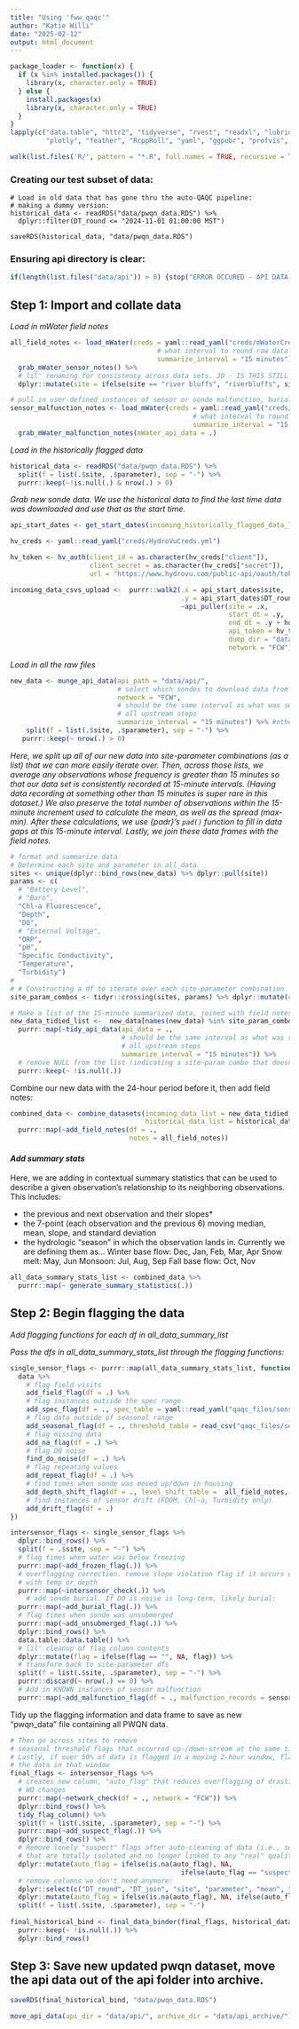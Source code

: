 ```yaml
---
title: "Using 'fww_qaqc'"
author: "Katie Willi"
date: "2025-02-12"
output: html_document
---
```


```r
package_loader <- function(x) {
  if (x %in% installed.packages()) {
    library(x, character.only = TRUE)
  } else {
    install.packages(x)
    library(x, character.only = TRUE)
  }
}
lapply(c("data.table", "httr2", "tidyverse", "rvest", "readxl", "lubridate", "zoo", "padr", "stats",
         "plotly", "feather", "RcppRoll", "yaml", "ggpubr", "profvis", "janitor"), package_loader)

walk(list.files('R/', pattern = "*.R", full.names = TRUE, recursive = TRUE), source)
```

### Creating our test subset of data:

```eval
# Load in old data that has gone thru the auto-QAQC pipeline:
# making a dummy version:
historical_data <- readRDS("data/pwqn_data.RDS") %>%
  dplyr::filter(DT_round <= "2024-11-01 01:00:00 MST") 

saveRDS(historical_data, "data/pwqn_data.RDS")
```

### Ensuring api directory is clear:

```r
if(length(list.files("data/api")) > 0) {stop("ERROR OCCURED - API DATA IN API FOLDER")}
```


##  Step 1: Import and collate data 

*Load in mWater field notes*

```r
all_field_notes <- load_mWater(creds = yaml::read_yaml("creds/mWaterCreds.yml"), 
                                     # what interval to round raw data to:
                                     summarize_interval = "15 minutes") %>%
  grab_mWater_sensor_notes() %>%
  # lil' renaming for consistency across data sets. JD - IS THIS STILL REQUIRED?
  dplyr::mutate(site = ifelse(site == "river bluffs", "riverbluffs", site))

# pull in user-defined instances of sensor or sonde malfunction, burial, drift, etc.
sensor_malfunction_notes <- load_mWater(creds = yaml::read_yaml("creds/mWaterCreds.yml"), 
                                              # what interval to round raw data to:
                                              summarize_interval = "15 minutes") %>%
  grab_mWater_malfunction_notes(mWater_api_data = .) 
```

*Load in the historically flagged data*

```r
historical_data <- readRDS("data/pwqn_data.RDS") %>%
  split(f = list(.$site, .$parameter), sep = "-") %>%
  purrr::keep(~!is.null(.) & nrow(.) > 0)
```

*Grab new sonde data. We use the historical data to find the last time data was downloaded and use that as the start time.*

```r
api_start_dates <- get_start_dates(incoming_historically_flagged_data_list = historical_data)

hv_creds <- yaml::read_yaml("creds/HydroVuCreds.yml")

hv_token <- hv_auth(client_id = as.character(hv_creds["client"]),
                    client_secret = as.character(hv_creds["secret"]),
                    url = "https://www.hydrovu.com/public-api/oauth/token")

incoming_data_csvs_upload <-  purrr::walk2(.x = api_start_dates$site,
                                           .y = api_start_dates$DT_round,
                                           ~api_puller(site = .x, 
                                                       start_dt = .y, 
                                                       end_dt = .y + hours(3), # CHANGE TO Sys.time()
                                                       api_token = hv_token,
                                                       dump_dir = "data/api/",
                                                       network = "FCW"))
```

*Load in all the raw files*

```r
new_data <- munge_api_data(api_path = "data/api/",
                           # select which sondes to download data from
                           network = "FCW",
                           # should be the same interval as what was selected for
                           # all upstream steps
                           summarize_interval = "15 minutes") %>% #other example: "1 hour"
    split(f = list(.$site, .$parameter), sep = "-") %>%
   purrr::keep(~ nrow(.) > 0)
```

*Here, we split up all of our new data into site-parameter combinations (as a list) that we can more easily iterate over. Then, across those lists, we average any observations whose frequency is greater than 15 minutes so that our data set is consistently recorded at 15-minute intervals. (Having data recording at something other than 15 minutes is super rare in  this dataset.) We also preserve the total number of observations within the 15-minute increment used to calculate the mean, as well as the spread (max-min). After these calculations, we use {padr}'s `pad()` function to fill in data gaps at this 15-minute interval. Lastly, we join these data frames with the field notes.*

```r
# format and summarize data
# Determine each site and parameter in all_data 
sites <- unique(dplyr::bind_rows(new_data) %>% dplyr::pull(site))
params <- c(
  # "Battery Level",
  # "Baro",
  "Chl-a Fluorescence",
  "Depth",
  "DO",
  # "External Voltage",
  "ORP",
  "pH",
  "Specific Conductivity",
  "Temperature",
  "Turbidity")
# 
# # Constructing a df to iterate over each site-parameter combination
site_param_combos <- tidyr::crossing(sites, params) %>% dplyr::mutate(combo = paste0(sites, "-", params)) %>% dplyr::pull(combo) 

# Make a list of the 15-minute summarized data, joined with field notes
new_data_tidied_list <-  new_data[names(new_data) %in% site_param_combos] %>%
  purrr::map(~tidy_api_data(api_data = .,
                            # should be the same interval as what was selected for
                            # all upstream steps
                            summarize_interval = "15 minutes")) %>% 
  # remove NULL from the list (indicating a site-param combo that doesn't actually exist)
  purrr::keep(~ !is.null(.))
```

Combine our new data with the 24-hour period before it, then add field notes:

```r
combined_data <- combine_datasets(incoming_data_list = new_data_tidied_list,
                                  historical_data_list = historical_data) %>%
  purrr::map(~add_field_notes(df = ., 
                              notes = all_field_notes)) 
```

#### *Add summary stats*

Here, we are adding in contextual summary statistics that can be used to describe a given
observation's relationship to its neighboring observations. This includes:

-   the previous and next observation and their slopes*
-   the 7-point (each observation and the previous 6) moving median, mean, slope, and
standard deviation
-   the hydrologic "season" in which the observation lands in. Currently we are defining them as...
Winter base flow: Dec, Jan, Feb, Mar, Apr 
Snow melt: May, Jun 
Monsoon: Jul, Aug, Sep 
Fall base flow: Oct, Nov

```r
all_data_summary_stats_list <- combined_data %>%
  purrr::map(~ generate_summary_statistics(.)) 
```

## Step 2: Begin flagging the data 

*Add flagging functions for each df in all_data_summary_list*

*Pass the dfs in all_data_summary_stats_list through the flagging functions:*

```r
single_sensor_flags <- purrr::map(all_data_summary_stats_list, function(data) {
  data %>%
    # flag field visits
    add_field_flag(df = .) %>%
    # flag instances outside the spec range
    add_spec_flag(df = ., spec_table = yaml::read_yaml("qaqc_files/sensor_spec_thresholds.yml")) %>%
    # flag data outside of seasonal range
    add_seasonal_flag(df = ., threshold_table = read_csv("qaqc_files/seasonal_thresholds.csv")) %>%
    # flag missing data
    add_na_flag(df = .) %>%
    # flag DO noise 
    find_do_noise(df = .) %>%
    # flag repeating values
    add_repeat_flag(df = .) %>%
    # find times when sonde was moved up/down in housing
    add_depth_shift_flag(df = ., level_shift_table =  all_field_notes, post2024 = TRUE) %>%
    # find instances of sensor drift (FDOM, Chl-a, Turbidity only)
    add_drift_flag(df = .) 
})

intersensor_flags <- single_sensor_flags %>%
  dplyr::bind_rows() %>%
  split(f = .$site, sep = "-") %>%
  # flag times when water was below freezing
  purrr::map(~add_frozen_flag(.)) %>%
  # overflagging correction. remove slope violation flag if it occurs concurrently
  # with temp or depth
  purrr::map(~intersensor_check(.)) %>%
    # add sonde burial. If DO is noise is long-term, likely burial:
  purrr::map(~add_burial_flag(.)) %>%
  # flag times when sonde was unsubmerged
  purrr::map(~add_unsubmerged_flag(.)) %>%
  dplyr::bind_rows() %>%
  data.table::data.table() %>%
  # lil' cleanup of flag column contents
  dplyr::mutate(flag = ifelse(flag == "", NA, flag)) %>%
  # transform back to site-parameter dfs
  split(f = list(.$site, .$parameter), sep = "-") %>%
  purrr::discard(~ nrow(.) == 0) %>%
  # Add in KNOWN instances of sensor malfunction
  purrr::map(~add_malfunction_flag(df = ., malfunction_records = sensor_malfunction_notes))
```

Tidy up the flagging information and data frame to save as new "pwqn_data" file containing all PWQN data.

```r
# Then go across sites to remove
# seasonal threshold flags that occurred up-/down-stream at the same time
# Lastly, if over 50% of data is flagged in a moving 2-hour window, flag ALL 
# the data in that window
final_flags <- intersensor_flags %>%
  # creates new column, "auto_flag" that reduces overflagging of drastic system-wide
  # WQ changes
  purrr::map(~network_check(df = ., network = "FCW")) %>%
  dplyr::bind_rows() %>%
  tidy_flag_column() %>%
  split(f = list(.$site, .$parameter), sep = "-") %>%
  purrr::map(~add_suspect_flag(.)) %>%
  dplyr::bind_rows() %>%
  # Remove lonely "suspect" flags after auto-cleaning of data (i.e., suspect observations
  # that are totally isolated and no longer linked to any "real" quality flag)
  dplyr::mutate(auto_flag = ifelse(is.na(auto_flag), NA,
                                           ifelse(auto_flag == "suspect data" & is.na(lag(auto_flag, 1)) & is.na(lead(auto_flag, 1)), NA, auto_flag))) %>%
  # remove columns we don't need anymore:
  dplyr::select(c("DT_round", "DT_join", "site", "parameter", "mean", "units", "n_obs", "spread", "auto_flag", "mal_flag", "sonde_moved", "historical")) %>%
  dplyr::mutate(auto_flag = ifelse(is.na(auto_flag), NA, ifelse(auto_flag == "", NA, auto_flag))) %>%
  split(f = list(.$site, .$parameter), sep = "-") 
   
final_historical_bind <- final_data_binder(final_flags, historical_data) %>%
  purrr::keep(~ !is.null(.)) %>%
  dplyr::bind_rows() 
```

## Step 3: Save new updated pwqn dataset, move the api data out of the api folder into archive.

```r
saveRDS(final_historical_bind, "data/pwqn_data.RDS")

move_api_data(api_dir = "data/api/", archive_dir = "data/api_archive/")
```


